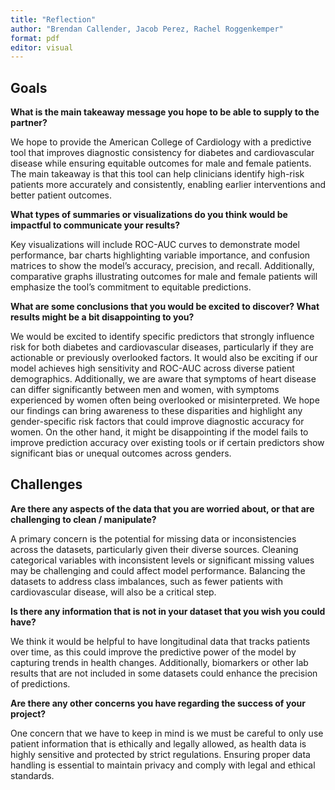 ```yaml
---
title: "Reflection"
author: "Brendan Callender, Jacob Perez, Rachel Roggenkemper"
format: pdf
editor: visual
---
```


## **Goals** 

**What is the main takeaway message you hope to be able to supply to the partner?**

We hope to provide the American College of Cardiology with a predictive tool that improves diagnostic consistency for diabetes and cardiovascular disease while ensuring equitable outcomes for male and female patients. The main takeaway is that this tool can help clinicians identify high-risk patients more accurately and consistently, enabling earlier interventions and better patient outcomes. \

**What types of summaries or visualizations do you think would be impactful to communicate your results?**

Key visualizations will include ROC-AUC curves to demonstrate model performance, bar charts highlighting variable importance, and confusion matrices to show the model’s accuracy, precision, and recall. Additionally, comparative graphs illustrating outcomes for male and female patients will emphasize the tool’s commitment to equitable predictions. \

**What are some conclusions that you would be excited to discover? What results might be a bit disappointing to you?**

We would be excited to identify specific predictors that strongly influence risk for both diabetes and cardiovascular diseases, particularly if they are actionable or previously overlooked factors. It would also be exciting if our model achieves high sensitivity and ROC-AUC across diverse patient demographics. Additionally, we are aware that symptoms of heart disease can differ significantly between men and women, with symptoms experienced by women often being overlooked or misinterpreted. We hope our findings can bring awareness to these disparities and highlight any gender-specific risk factors that could improve diagnostic accuracy for women. On the other hand, it might be disappointing if the model fails to improve prediction accuracy over existing tools or if certain predictors show significant bias or unequal outcomes across genders. \

## **Challenges** 

**Are there any aspects of the data that you are worried about, or that are challenging to clean / manipulate?**

A primary concern is the potential for missing data or inconsistencies across the datasets, particularly given their diverse sources. Cleaning categorical variables with inconsistent levels or significant missing values may be challenging and could affect model performance. Balancing the datasets to address class imbalances, such as fewer patients with cardiovascular disease, will also be a critical step. \

**Is there any information that is not in your dataset that you wish you could have?**

We think it would be helpful to have longitudinal data that tracks patients over time, as this could improve the predictive power of the model by capturing trends in health changes. Additionally, biomarkers or other lab results that are not included in some datasets could enhance the precision of predictions.\

**Are there any other concerns you have regarding the success of your project?**

One concern that we have to keep in mind is we must be careful to only use patient information that is ethically and legally allowed, as health data is highly sensitive and protected by strict regulations. Ensuring proper data handling is essential to maintain privacy and comply with legal and ethical standards.
